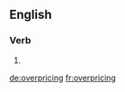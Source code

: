 ==English==

===Verb===
{{head|en|present participle}}

# {{present participle of|overprice|lang=en}}

[[de:overpricing]]
[[fr:overpricing]]